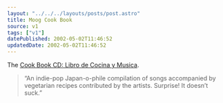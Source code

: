 ```yaml
---
layout: "../../../layouts/posts/post.astro"
title: Moog Cook Book
source: v1
tags: ["v1"]
datePublished: 2002-05-02T11:46:52
updatedDate: 2002-05-02T11:46:52
---
```


The [Cook Book CD: Libro de Cocina y Musica][1].

> &#8220;An indie-pop Japan-o-phile compilation of songs accompanied by vegetarian recipes contributed by the artists. Surprise! It doesn&#8217;t suck.&#8221;

[1]: http://www.audiogalaxy.com/pages/review.php?&band_id=110466 "Review of the Cook Book CD on Audiogalaxy"
